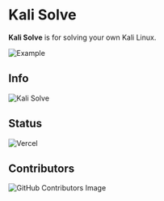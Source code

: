 
# Kali Solve

**Kali Solve** is for solving your own Kali Linux.


<Bleed>![Example](https://www.kalisolve.ml/demo.png)</Bleed>


## Info

<Bleed>![Kali Solve](https://github-readme-stats.vercel.app/api/pin/?username=MohammadTaseenKhan&repo=kali-solve&theme=vision-friendly-dark)</Bleed>

## Status

<Bleed>![Vercel](https://vercelbadge.vercel.app/api/MohammadTaseenKhan/kali-solve)</Bleed>


## Contributors

![GitHub Contributors Image](https://contrib.rocks/image?repo=MohammadTaseenKhan/kali-solve)
